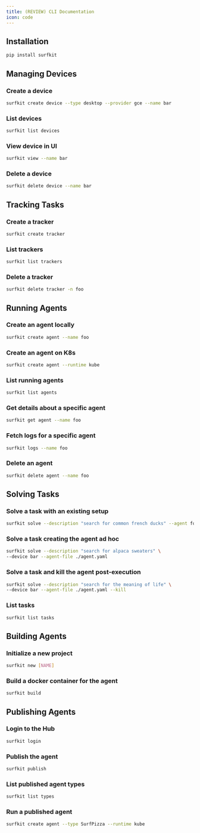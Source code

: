 ```yaml
---
title: (REVIEW) CLI Documentation
icon: code
---
```


## Installation

```sh
pip install surfkit
```

## Managing Devices

### Create a device

```sh
surfkit create device --type desktop --provider gce --name bar
```

### List devices

```sh
surfkit list devices
```

### View device in UI

```sh
surfkit view --name bar
```

### Delete a device

```sh
surfkit delete device --name bar
```

## Tracking Tasks

### Create a tracker

```sh
surfkit create tracker
```

### List trackers

```sh
surfkit list trackers
```

### Delete a tracker

```sh
surfkit delete tracker -n foo
```

## Running Agents

### Create an agent locally

```sh
surfkit create agent --name foo
```

### Create an agent on K8s

```sh
surfkit create agent --runtime kube
```

### List running agents

```sh
surfkit list agents
```

### Get details about a specific agent

```sh
surfkit get agent --name foo
```

### Fetch logs for a specific agent

```sh
surfkit logs --name foo
```

### Delete an agent

```sh
surfkit delete agent --name foo
```

## Solving Tasks

### Solve a task with an existing setup

```sh
surfkit solve --description "search for common french ducks" --agent foo --device bar
```

### Solve a task creating the agent ad hoc

```sh
surfkit solve --description "search for alpaca sweaters" \
--device bar --agent-file ./agent.yaml
```

### Solve a task and kill the agent post-execution

```sh
surfkit solve --description "search for the meaning of life" \
--device bar --agent-file ./agent.yaml --kill
```

### List tasks

```sh
surfkit list tasks
```

## Building Agents

### Initialize a new project

```sh
surfkit new [NAME]
```

### Build a docker container for the agent

```sh
surfkit build
```

## Publishing Agents

### Login to the Hub

```sh
surfkit login
```

### Publish the agent

```sh
surfkit publish
```

### List published agent types

```sh
surfkit list types
```

### Run a published agent

```sh
surfkit create agent --type SurfPizza --runtime kube
```

